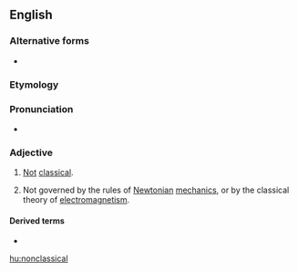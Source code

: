==English==

===Alternative forms===
* {{l|en|non-classical}}

===Etymology===
{{prefix|non|classical|lang=en}}

===Pronunciation===
* {{IPA|nɑnˈklæsɪkəl|lang=en}}

===Adjective===
{{en-adj}}

# [[not|Not]] [[classical]].
# {{lb|en|physics}} Not governed by the rules of [[Newtonian]] [[mechanics]], or by the classical theory of [[electromagnetism]].

====Derived terms====
* {{l|en|nonclassicality}}

[[hu:nonclassical]]